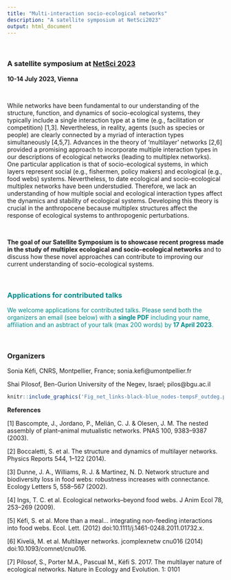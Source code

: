 ```yaml
---
title: "Multi-interaction socio-ecological networks"
description: "A satellite symposium at NetSci2023"
output: html_document
---
```


<br />

### A satellite symposium at [NetSci 2023](https://netsci2023.wixsite.com/netsci2023)

**10-14 July 2023, Vienna**

<br />

While networks have been fundamental to our understanding of the structure, function, and dynamics of socio-ecological systems, they typically include a single interaction type at a time (e.g., facilitation or competition) [1,3]. Nevertheless, in reality, agents (such as species or people) are clearly connected by a myriad of interaction types simultaneously [4,5,7]. Advances in the theory of ‘multilayer’ networks [2,6] provided a promising approach to incorporate multiple interaction types in our descriptions of ecological networks (leading to multiplex networks). One particular application is that of socio-ecological systems, in which layers represent social (e.g., fishermen, policy makers) and ecological (e.g., food webs) systems. Nevertheless, to date ecological and socio-ecological multiplex networks have been understudied. Therefore, we lack an understanding of how multiple social and ecological interaction types affect the dynamics and stability of ecological systems. Developing this theory is crucial in the anthropocene because multiplex structures affect the response of ecological systems to anthropogenic perturbations. 

<br />

**The goal of our Satellite Symposium is to showcase recent progress made in the study of multiplex ecological and socio-ecological networks** and to discuss how these novel approaches can contribute to improving our current understanding of socio-ecological systems.

<br />

### <span style="color: DarkCyan;">Applications for contributed talks</span>

<span style="color: DarkCyan;">
We welcome applications for contributed talks. Please send both the organizers an email (see below) with a **single PDF** including your name, affiliation and an asbtract of your talk (max 200 words) by **17 April 2023**. </span>

<br />

### Organizers

Sonia Kéfi, CNRS, Montpellier, France; sonia.kefi@umontpellier.fr 

Shai Pilosof, Ben-Gurion University of the Negev, Israel; pilos@bgu.ac.il

```r
knitr::include_graphics('Fig_net_links-black-blue_nodes-tempsF_outdeg.png')
```
  
**References**

[1] Bascompte, J., Jordano, P., Melián, C. J. & Olesen, J. M. The nested assembly of plant–animal mutualistic networks. PNAS 100, 9383–9387 (2003).

[2] Boccaletti, S. et al. The structure and dynamics of multilayer networks. Physics Reports 544, 1–122 (2014).

[3] Dunne, J. A., Williams, R. J. & Martinez, N. D. Network structure and biodiversity loss in food webs: robustness increases with connectance. Ecology Letters 5, 558–567 (2002).

[4] Ings, T. C. et al. Ecological networks--beyond food webs. J Anim Ecol 78, 253–269 (2009).

[5] Kéfi, S. et al. More than a meal… integrating non-feeding interactions into food webs. Ecol. Lett. (2012) doi:10.1111/j.1461-0248.2011.01732.x.

[6] Kivelä, M. et al. Multilayer networks. jcomplexnetw cnu016 (2014) doi:10.1093/comnet/cnu016.

[7] Pilosof, S., Porter M.A., Pascual M., Kéfi S. 2017. The multilayer nature of ecological networks. Nature in Ecology and Evolution. 1: 0101
 



